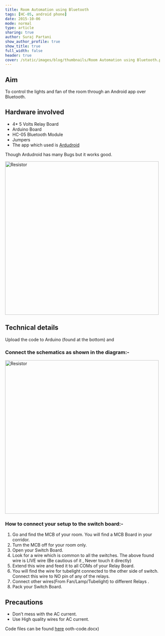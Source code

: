 ```yaml
---
title: Room Automation using Bluetooth
tags: [HC-05, android phone]
date: 2015-10-06
mode: normal
type: article
sharing: true
author: Suraj Partani
show_author_profile: true
show_title: true
full_width: false
header: true
cover: /static/images/blog/thumbnails/Room Automation using Bluetooth.png
---
```


## Aim

To control the lights and fan of the room through an Android app over Bluetooth.

## Hardware involved

- 4\* 5 Volts Relay Board
- Arduino Board
- HC-05 Bluetooth Module
- Jumpers
- The app which used is [Ardudroid](https://play.google.com/store/apps/details?id=com.techbitar.android.Andruino&hl=en)

Though Ardudroid has many Bugs but it works good.

<Image src="/static/images/blog/Room-Automation/1.png" alt="Resistor" width="500" height="500" />

## Technical details

Upload the code to Arduino (found at the bottom) and

### Connect the schematics as shown in the diagram:-

<Image src="/static/images/blog/Room-Automation/2.png" alt="Resistor" width="500" height="500" />

### How to connect your setup to the switch board:-

1. Go and find the MCB of your room. You will find a MCB Board in your corridor.
2. Turn the MCB off for your room only.
3. Open your Switch Board.
4. Look for a wire which is common to all the switches. The above found wire is LIVE wire (Be cautious of it , Never touch it directly)
5. Extend this wire and feed it to all COMs of your Relay Board.
6. You will find the wire for tubelight connected to the other side of switch. Connect this wire to NO pin of any of the relays.
7. Connect other wires(From Fan/Lamp/Tubelight) to different Relays .
8. Pack your Switch Board.

## Precautions

- Don’t mess with the AC current.
- Use High quality wires for AC current.

<EmbedItem url="https://www.youtube.com/embed/YmVJkK9b70s" />

Code files can be found [here](https://technopediabphc.files.wordpress.com/2015/10/bluetooth-code.docx)
ooth-code.docx)
